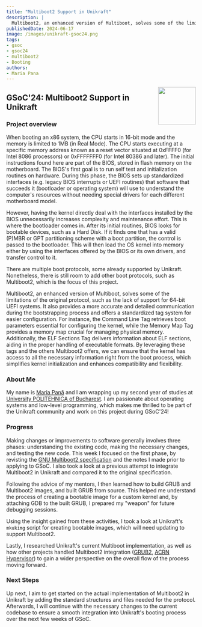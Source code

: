 ```yaml
---
title: "Multiboot2 Support in Unikraft"
description: |
  Multiboot2, an enhanced version of Multiboot, solves some of the limitations of the original protocol, such as the lack of support for 64-bit UEFI systems. It also provides a more accurate and detailed communication during the bootstrapping process and offers a standardized tag system for easier configuration.
publishedDate: 2024-06-17
image: /images/unikraft-gsoc24.png
tags:
- gsoc
- gsoc24
- multiboot2
- Booting
authors:
- Maria Pana
---
```


<img width="100px" src="https://summerofcode.withgoogle.com/assets/media/gsoc-generic-badge.svg" align="right" />

## GSoC'24: Multiboot2 Support in Unikraft

### Project overview

When booting an x86 system, the CPU starts in 16-bit mode and the memory is limited to 1MB (in Real Mode).
The CPU starts executing at a specific memory address known as a reset vector situated at 0xFFFF0 (for Intel 8086 processors) or 0xFFFFFFF0 (for Intel 80386 and later).
The initial instructions found here are part of the BIOS, stored in flash memory on the motherboard.
The BIOS's first goal is to run self test and initialization routines on hardware.
During this phase, the BIOS sets up standardized interfaces (e.g. legacy BIOS interrupts or UEFI routines) that software that succeeds it (bootloader or operating system) will use to understand the computer's resources without needing special drivers for each different motherboard model.

However, having the kernel directly deal with the interfaces installed by the BIOS unnecessarily increases complexity and maintenance effort.
This is where the bootloader comes in.
After its initial routines, BIOS looks for bootable devices, such as a Hard Disk.
If it finds one that has a valid (P)MBR or GPT partitioning scheme with a boot partition, the control is passed to the bootloader.
This will then load the OS kernel into memory either by using the interfaces offered by the BIOS or its own drivers, and transfer control to it.

There are multiple boot protocols, some already supported by Unikraft.
Nonetheless, there is still room to add other boot protocols, such as Multiboot2, which is the focus of this project.

Multiboot2, an enhanced version of Multiboot, solves some of the limitations of the original protocol, such as the lack of support for 64-bit UEFI systems.
It also provides a more accurate and detailed communication during the bootstrapping process and offers a standardized tag system for easier configuration.
For instance, the Command Line Tag retrieves boot parameters essential for configuring the kernel, while the Memory Map Tag provides a memory map crucial for managing physical memory.
Additionally, the ELF Sections Tag delivers information about ELF sections, aiding in the proper handling of executable formats.
By leveraging these tags and the others Multiboot2 offers, we can ensure that the kernel has access to all the necessary information right from the boot process, which simplifies kernel initialization and enhances compatibility and flexibility.

### About Me

My name is [Maria Pană](https://github.com/mariapana) and I am wrapping up my second year of studies at [University POLITEHNICA of Bucharest](https://upb.ro/en/).
I am passionate about operating systems and low-level programming, which makes me thrilled to be part of the Unikraft community and work on this project during GSoC'24!

### Progress

Making changes or improvements to software generally involves three phases: understanding the existing code, making the necessary changes, and testing the new code.
This week I focused on the first phase, by revisting the [GNU Multiboot2 specification](https://www.gnu.org/software/grub/manual/multiboot2/multiboot.html) and the notes I made prior to applying to GSoC.
I also took a look at a previous attempt to integrate Multiboot2 in Unikraft and compared it to the original specification.

Following the advice of my mentors, I then learned how to build GRUB and Multiboot2 images, and built GRUB from source.
This helped me understand the process of creating a bootable image for a custom kernel and, by attaching GDB to the built GRUB, I prepared my "weapon" for future debugging sessions.

Using the insight gained from these activities, I took a look at Unikraft's `mkukimg` script for creating bootable images, which will need updating to support Multiboot2.

Lastly, I researched Unikraft's current Multiboot implementation, as well as how other projects handled Multiboot2 integration ([GRUB2](https://github.com/coreos/grub/tree/2.02-coreos/grub-core/loader), [ACRN Hypervisor](https://github.com/projectacrn/acrn-hypervisor/tree/53825c5cac898f682994d53d6ad0944c87fed6d6/hypervisor/boot)) to gain a wider perspective on the overall flow of the process moving forward.

### Next Steps

Up next, I aim to get started on the actual implementation of Multiboot2 in Unikraft by adding the standard structures and files needed for the protocol.
Afterwards, I will continue with the necessary changes to the current codebase to ensure a smooth integration into Unikraft's booting process over the next few weeks of GSoC.
